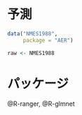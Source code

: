 # 予測

```r
data("NMES1988",
     package = "AER")

raw <- NMES1988
```

# パッケージ

@R-ranger, @R-glmnet